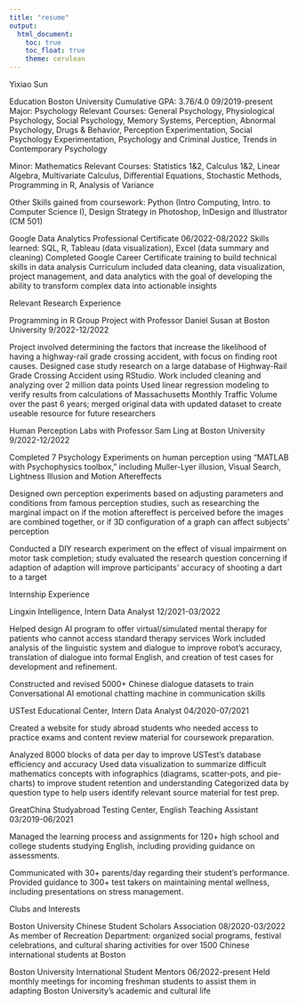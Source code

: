 ```yaml
---
title: "resume"
output: 
  html_document:
    toc: true
    toc_float: true
    theme: cerulean
---
```


Yixiao Sun

Education
Boston University Cumulative GPA: 3.76/4.0
09/2019-present
Major: Psychology
Relevant Courses: General Psychology, Physiological Psychology, Social Psychology, Memory Systems, Perception, Abnormal Psychology, Drugs & Behavior, Perception Experimentation, Social Psychology Experimentation, Psychology and Criminal Justice, Trends in Contemporary Psychology

Minor: Mathematics
Relevant Courses: Statistics 1&2, Calculus 1&2, Linear Algebra, Multivariate Calculus, Differential Equations, Stochastic Methods, Programming in R, Analysis of Variance

Other Skills gained from coursework:
Python (Intro Computing, Intro. to Computer Science I), Design Strategy in Photoshop, InDesign and Illustrator (CM 501)

Google Data Analytics Professional Certificate 06/2022-08/2022 Skills learned: SQL, R, Tableau (data visualization), Excel (data summary and cleaning) Completed Google Career Certificate training to build technical skills in data analysis Curriculum included data cleaning, data visualization, project management, and data analytics with the goal of developing the ability to transform complex data into actionable insights

Relevant Research Experience

Programming in R Group Project with Professor Daniel Susan at Boston University
9/2022-12/2022 

Project involved determining the factors that increase the likelihood of having a highway-rail
grade crossing accident, with focus on finding root causes. Designed case study research on a large database of Highway-Rail Grade Crossing Accident using RStudio. Work included cleaning and analyzing over 2 million data points Used linear regression modeling to verify results from calculations of Massachusetts Monthly Traffic Volume over the past 6 years; merged original data with updated dataset to create useable resource for future researchers



Human Perception Labs with Professor Sam Ling at Boston University 9/2022-12/2022 

Completed 7 Psychology Experiments on human perception using “MATLAB with Psychophysics toolbox,” including Muller-Lyer illusion, Visual Search, Lightness Illusion and Motion Aftereffects

Designed own perception experiments based on adjusting parameters and conditions from famous perception studies, such as researching the marginal impact on if the motion aftereffect is perceived before the images are combined together, or if 3D configuration of a graph can affect subjects’ perception

Conducted a DIY research experiment on the effect of visual impairment on motor task completion; study evaluated the research question concerning if adaption of adaption will improve participants’ accuracy of shooting a dart to a target


Internship Experience

Lingxin Intelligence, Intern Data Analyst 12/2021-03/2022

Helped design AI program to offer virtual/simulated mental therapy for patients who cannot access standard therapy services
Work included analysis of the linguistic system and dialogue to improve robot’s accuracy, translation of dialogue into formal English, and creation of test cases for development and refinement.

Constructed and revised 5000+ Chinese dialogue datasets to train Conversational AI emotional chatting machine in communication skills


USTest Educational Center, Intern Data Analyst 04/2020-07/2021 

Created a website for study abroad students who needed access to practice exams and content review material for coursework preparation.

Analyzed 8000 blocks of data per day to improve USTest’s database efficiency and accuracy Used data visualization to summarize difficult mathematics concepts with infographics (diagrams, scatter-pots, and pie-charts) to improve student retention and understanding Categorized data by question type to help users identify relevant source material for test prep.


GreatChina Studyabroad Testing Center, English Teaching Assistant 03/2019-06/2021 

Managed the learning process and assignments for 120+ high school and college students studying English, including providing guidance on assessments.

Communicated with 30+ parents/day regarding their student’s performance.
Provided guidance to 300+ test takers on maintaining mental wellness, including presentations on stress management.



Clubs and Interests

Boston University Chinese Student Scholars Association 08/2020-03/2022 As member of Recreation Department: organized social programs, festival celebrations, and cultural sharing activities for over 1500 Chinese international students at Boston


Boston University International Student Mentors 06/2022-present
Held monthly meetings for incoming freshman students to assist them in adapting Boston University’s academic and cultural life